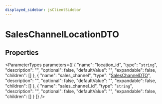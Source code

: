 ```yaml
---
displayed_sidebar: jsClientSidebar
---
```



# SalesChannelLocationDTO

## Properties

<ParameterTypes parameters={[
  {
    "name": "location_id",
    "type": "`string`",
    "description": "",
    "optional": false,
    "defaultValue": "",
    "expandable": false,
    "children": []
  },
  {
    "name": "sales_channel",
    "type": "[SalesChannelDTO](internal.internal-1.SalesChannelTypes.SalesChannelDTO.mdx)",
    "description": "",
    "optional": false,
    "defaultValue": "",
    "expandable": false,
    "children": []
  },
  {
    "name": "sales_channel_id",
    "type": "`string`",
    "description": "",
    "optional": false,
    "defaultValue": "",
    "expandable": false,
    "children": []
  }
]} />
